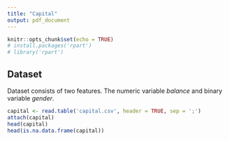 ```yaml
---
title: "Capital"
output: pdf_document
---
```


```r
knitr::opts_chunk$set(echo = TRUE)
# install.packages('rpart')
# library('rpart')
```

## Dataset
Dataset consists of two features. The numeric variable *balance* and binary variable *gender*. 

```r
capital <- read.table('capital.csv', header = TRUE, sep = ';')
attach(capital)
head(capital)
head(is.na.data.frame(capital))
```


